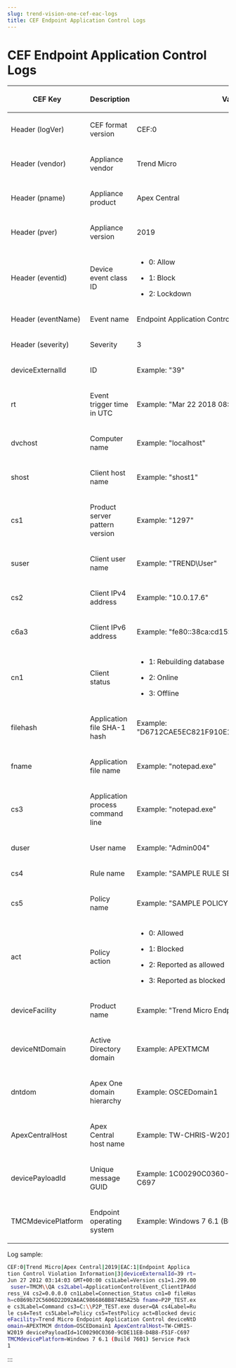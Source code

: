 ```yaml
---
slug: trend-vision-one-cef-eac-logs
title: CEF Endpoint Application Control Logs
---
```

# CEF Endpoint Application Control Logs

<table>
<colgroup>
<col style="width: 25%" />
<col style="width: 38%" />
<col style="width: 38%" />
</colgroup>
<thead>
<tr>
<th><p>CEF Key</p></th>
<th><p>Description</p></th>
<th><p>Value</p></th>
</tr>
</thead>
<tbody>
<tr>
<td><p>Header (logVer)</p></td>
<td><p>CEF format version</p></td>
<td><p>CEF:0</p></td>
</tr>
<tr>
<td><p>Header (vendor)</p></td>
<td><p>Appliance vendor</p></td>
<td><p>Trend Micro</p></td>
</tr>
<tr>
<td><p>Header (pname)</p></td>
<td><p>Appliance product</p></td>
<td><p>Apex Central</p></td>
</tr>
<tr>
<td><p>Header (pver)</p></td>
<td><p>Appliance version</p></td>
<td><p>2019</p></td>
</tr>
<tr>
<td><p>Header (eventid)</p></td>
<td><p>Device event class ID</p></td>
<td><ul>
<li><p>0: Allow</p></li>
<li><p>1: Block</p></li>
<li><p>2: Lockdown</p></li>
</ul></td>
</tr>
<tr>
<td><p>Header (eventName)</p></td>
<td><p>Event name</p></td>
<td><p>Endpoint Application Control Violation Information</p></td>
</tr>
<tr>
<td><p>Header (severity)</p></td>
<td><p>Severity</p></td>
<td><p>3</p></td>
</tr>
<tr>
<td><p>deviceExternalId</p></td>
<td><p>ID</p></td>
<td><p>Example: "39"</p></td>
</tr>
<tr>
<td><p>rt</p></td>
<td><p>Event trigger time in UTC</p></td>
<td><p>Example: "Mar 22 2018 08:23:23 GMT+00:00"</p></td>
</tr>
<tr>
<td><p>dvchost</p></td>
<td><p>Computer name</p></td>
<td><p>Example: "localhost"</p></td>
</tr>
<tr>
<td><p>shost</p></td>
<td><p>Client host name</p></td>
<td><p>Example: "shost1"</p></td>
</tr>
<tr>
<td><p>cs1</p></td>
<td><p>Product server pattern version</p></td>
<td><p>Example: "1297"</p></td>
</tr>
<tr>
<td><p>suser</p></td>
<td><p>Client user name</p></td>
<td><p>Example: "TREND\User"</p></td>
</tr>
<tr>
<td><p>cs2</p></td>
<td><p>Client IPv4 address</p></td>
<td><p>Example: "10.0.17.6"</p></td>
</tr>
<tr>
<td><p>c6a3</p></td>
<td><p>Client IPv6 address</p></td>
<td><p>Example: "fe80::38ca:cd15:443c:40bb%11"</p></td>
</tr>
<tr>
<td><p>cn1</p></td>
<td><p>Client status</p></td>
<td><ul>
<li><p>1: Rebuilding database</p></li>
<li><p>2: Online</p></li>
<li><p>3: Offline</p></li>
</ul></td>
</tr>
<tr>
<td><p>filehash</p></td>
<td><p>Application file SHA-1 hash</p></td>
<td><p>Example: "D6712CAE5EC821F910E14945153AE7871AA536CA"</p></td>
</tr>
<tr>
<td><p>fname</p></td>
<td><p>Application file name</p></td>
<td><p>Example: "notepad.exe"</p></td>
</tr>
<tr>
<td><p>cs3</p></td>
<td><p>Application process command line</p></td>
<td><p>Example: "notepad.exe"</p></td>
</tr>
<tr>
<td><p>duser</p></td>
<td><p>User name</p></td>
<td><p>Example: "Admin004"</p></td>
</tr>
<tr>
<td><p>cs4</p></td>
<td><p>Rule name</p></td>
<td><p>Example: "SAMPLE RULE SET"</p></td>
</tr>
<tr>
<td><p>cs5</p></td>
<td><p>Policy name</p></td>
<td><p>Example: "SAMPLE POLICY"</p></td>
</tr>
<tr>
<td><p>act</p></td>
<td><p>Policy action</p></td>
<td><ul>
<li><p>0: Allowed</p></li>
<li><p>1: Blocked</p></li>
<li><p>2: Reported as allowed</p></li>
<li><p>3: Reported as blocked</p></li>
</ul></td>
</tr>
<tr>
<td><p>deviceFacility</p></td>
<td><p>Product name</p></td>
<td><p>Example: "Trend Micro Endpoint Application Control"</p></td>
</tr>
<tr>
<td><p>deviceNtDomain</p></td>
<td><p>Active Directory domain</p></td>
<td><p>Example: APEXTMCM</p></td>
</tr>
<tr>
<td><p>dntdom</p></td>
<td><p>Apex One domain hierarchy</p></td>
<td><p>Example: OSCEDomain1</p></td>
</tr>
<tr>
<td><p>ApexCentralHost</p></td>
<td><p>Apex Central host name</p></td>
<td><p>Example: TW-CHRIS-W2019</p></td>
</tr>
<tr>
<td><p>devicePayloadId</p></td>
<td><p>Unique message GUID</p></td>
<td><p>Example: 1C00290C0360-9CDE11EB-D4B8-F51F-C697</p></td>
</tr>
<tr>
<td><p>TMCMdevicePlatform</p></td>
<td><p>Endpoint operating system</p></td>
<td><p>Example: Windows 7 6.1 (Build 7601) Service Pack 1</p></td>
</tr>
</tbody>
</table>

Log sample:

```bash
CEF:0|Trend Micro|Apex Central|2019|EAC:1|Endpoint Applica
tion Control Violation Information|3|deviceExternalId=39 rt=
Jun 27 2012 03:14:03 GMT+00:00 cs1Label=Version cs1=1.299.00
 suser=TMCM\\QA cs2Label=ApplicationControlEvent_ClientIPAdd
ress_V4 cs2=0.0.0.0 cn1Label=Connection_Status cn1=0 fileHas
h=c0869b72C5606D22D92A6AC986686BB87485A25b fname=P2P_TEST.ex
e cs3Label=Command cs3=C:\\P2P_TEST.exe duser=QA cs4Label=Ru
le cs4=Test cs5Label=Policy cs5=TestPolicy act=Blocked devic
eFacility=Trend Micro Endpoint Application Control deviceNtD
omain=APEXTMCM dntdom=OSCEDomain1 ApexCentralHost=TW-CHRIS-
W2019 devicePayloadId=1C00290C0360-9CDE11EB-D4B8-F51F-C697
TMCMdevicePlatform=Windows 7 6.1 (Build 7601) Service Pack
1
```
:::
